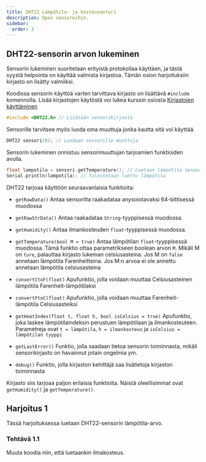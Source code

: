 ```yaml
---
title: DHT22 Lämpötila- ja kosteusanturi
description: Opas sensoreihin.
sidebar:
  order: 3
---
```



## DHT22-sensorin arvon lukeminen
Sensorin lukeminen suoritetaan erityistä protokollaa käyttäen, ja tästä syystä helpointa on käyttää valmista kirjastoa. Tämän
osion harjoituksiin kirjasto on lisätty valmiiksi.

Koodissa sensorin käyttöä varten tarvittava kirjasto on lisättävä `#include` komennolla. Lisää kirjastojen käytöstä voi lukea
kurssin osiosta [Kirjastojen käyttäminen](/arduino/basic/kirjastot/)

```c
#include <DHT22.h> // Lisätään sensorikirjasto
```

Sensorille tarvitsee myös luoda oma muuttuja jonka kautta sitä voi käyttää.

```c
DHT22 sensori(8); // Luodaan sensorille muuttuja
```

Sensorin lukeminen onnistuu sensorimuuttujan tarjoamien funktioiden avulla. 
```c
float lampotila = sensori.getTemperature(); // Luetaan lämpötila sensorista
Serial.println(lampotila); // Tulostetaan luettu lämpötila
```

DHT22 tarjoaa käyttöön seuraavanlaisia funktioita:

* `getRawData()` Antaa sensorilta raakadataa anysoiotavaksi 64-bittisessä muodossa


* `getRawStrData()` Antaa raakadataa `String`-tyyppisessä muodossa.
* `getHumidity()` Antaa ilmankosteuden `float`-tyyppisessä muodossa.
* `getTemperature(bool M = true)` Antaa lämpötilan `float`-tyyppisessä muodossa. Tämä funktio ottaa parametrikseen boolean arvon `M`. Mikäli M on `ture`, palauttaa kirjasto lukeman celsiusasteina. Jos M on `false` annetaan lämpötila Farenheitteina. Jos M:n arvoa ei ole annettu annetaan lämpötila celsiusasteina
* `convertCtoF(float)` Apufunktio, jolla voidaan muuttaa Celsiusasteinen lämpötila Farenheit-lämpötilaksi
* `convertFtoC(float)` Apufunktio, jolla voidaan muuttaa Farenheit-lämpötila Celsiusasteiksi
* `getHeatIndex(float t, float h, bool isCelsius = true)` Apufunktio, joka laskee lämpötilaindeksin perustuen lämpötilaan ja ilmankosteuteen. Parametreja ovat `t = lämpötila`, `h = ilmankosteus` ja `isCelsius = lämpötilan tyyppi`
* `getLastError()` Funktio, jolla saadaan tietoa sensorin toiminnasta, mikäli sensorikirjasto on havainnut jotain ongelmia ym.
* `debug()` Funktio, jolla kirjaston kehittäjä saa lisätietoja kirjaston toiminnasta

Kirjasto siis tarjoaa paljon erilaisia funktioita. Näistä oleellisimmat ovat `getHumidity()` ja `getTemperature()`.

## Harjoitus 1

Tässä harjoituksessa luetaan DHT22-sensorin lämpötila-arvo.
<LinkCard title="Harjoitus 1" href="https://wokwi.com/projects/414837115181906945" target="_blank" rel="noopener noreferrer" />

### Tehtävä 1.1
Muuta koodia niin, että luetaankin ilmakosteus.
